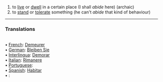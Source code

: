 #to [[live]] or [[dwell]] in a certain place (I shall ''abide'' here) (archaic)
#to [[stand]] or [[tolerate]] something (he can't ''abide'' that kind of behaviour)
<HR>
<P><H3>Translations</H3><BR>• [[French]]: [[Demeurer]]<BR>• [[German]]: [[Bleiben Sie]]<BR>• [[Interlingua]]: [[Demorar]]<BR>• [[Italian]]: [[Rimanere]]<BR>• [[Portuguese]]: [[]]<BR>• [[Spanish]]: [[Habitar]]<BR>• [[]]: [[]]
